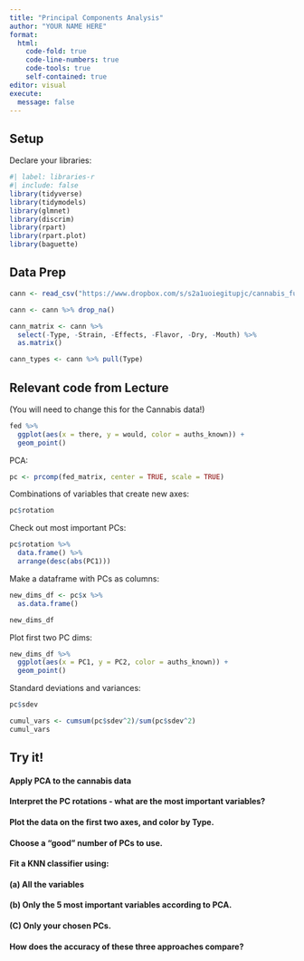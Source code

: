 ```yaml
---
title: "Principal Components Analysis"
author: "YOUR NAME HERE"
format: 
  html:
    code-fold: true
    code-line-numbers: true
    code-tools: true
    self-contained: true
editor: visual
execute:
  message: false
---
```


## Setup

Declare your libraries:

```r
#| label: libraries-r
#| include: false
library(tidyverse)
library(tidymodels)
library(glmnet)
library(discrim)
library(rpart)
library(rpart.plot)
library(baguette)
```


## Data Prep

```r
cann <- read_csv("https://www.dropbox.com/s/s2a1uoiegitupjc/cannabis_full.csv?dl=1")

cann <- cann %>% drop_na()

cann_matrix <- cann %>%
  select(-Type, -Strain, -Effects, -Flavor, -Dry, -Mouth) %>%
  as.matrix()

cann_types <- cann %>% pull(Type)
```


## Relevant code from Lecture

(You will need to change this for the Cannabis data!)

```r
fed %>%
  ggplot(aes(x = there, y = would, color = auths_known)) +
  geom_point()
```


PCA:

```r
pc <- prcomp(fed_matrix, center = TRUE, scale = TRUE)
```


Combinations of variables that create new axes:

```r
pc$rotation
```


Check out most important PCs:

```r
pc$rotation %>% 
  data.frame() %>%
  arrange(desc(abs(PC1)))
```


Make a dataframe with PCs as columns:

```r
new_dims_df <- pc$x %>%
  as.data.frame()

new_dims_df
```


Plot first two PC dims:

```r
new_dims_df %>%
  ggplot(aes(x = PC1, y = PC2, color = auths_known)) +
  geom_point()
```


Standard deviations and variances:

```r
pc$sdev
```

```r
cumul_vars <- cumsum(pc$sdev^2)/sum(pc$sdev^2)
cumul_vars
```


## Try it!

#### Apply PCA to the cannabis data

#### Interpret the PC rotations - what are the most important variables?

#### Plot the data on the first two axes, and color by Type.

#### Choose a "good" number of PCs to use.

#### Fit a KNN classifier using:

#### (a) All the variables

#### (b) Only the 5 most important variables according to PCA.

#### (C) Only your chosen PCs.

#### How does the accuracy of these three approaches compare?
